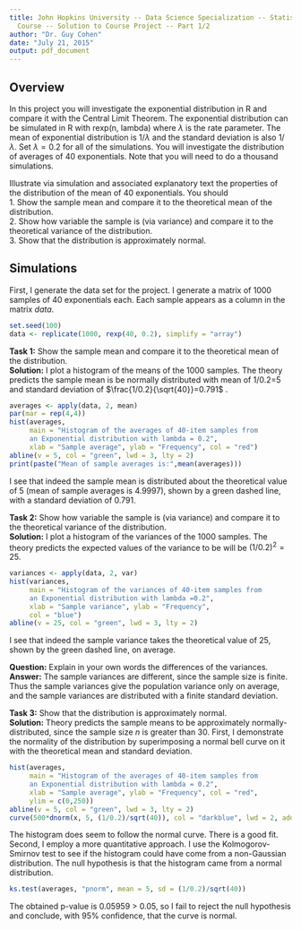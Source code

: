 ```yaml
---
title: John Hopkins University -- Data Science Specialization -- Statistical Inference
  Course -- Solution to Course Project -- Part 1/2
author: "Dr. Guy Cohen"
date: "July 21, 2015"
output: pdf_document
---
```


## Overview

In this project you will investigate the exponential distribution in R and compare it with the Central Limit Theorem. The exponential distribution can be simulated in R with rexp(n, lambda) where $\lambda$ is the rate parameter. The mean of exponential distribution is $1/\lambda$ and the standard deviation is also $1/\lambda$. Set $\lambda= 0.2$ for all of the simulations. You will investigate the distribution of averages of 40 exponentials. Note that you will need to do a thousand simulations.

Illustrate via simulation and associated explanatory text the properties of the distribution of the mean of 40 exponentials.  You should  
1. Show the sample mean and compare it to the theoretical mean of the distribution.  
2. Show how variable the sample is (via variance) and compare it to the theoretical variance of the distribution.  
3. Show that the distribution is approximately normal.  

## Simulations

First, I generate the data set for the project. I generate a matrix of 1000 samples of 40 exponentials each. Each sample appears as a column in the matrix *data*.

```r
set.seed(100)
data <- replicate(1000, rexp(40, 0.2), simplify = "array")
```

**Task 1:** Show the sample mean and compare it to the theoretical mean of the distribution.  
**Solution:**
I plot a histogram of the means of the 1000 samples. The theory predicts the sample mean is be normally distributed with mean of 1/0.2=5 and standard deviation of $\frac{1/0.2}{\sqrt{40}}=0.791$ .

```r
averages <- apply(data, 2, mean)
par(mar = rep(4,4))
hist(averages,
     main = "Histogram of the averages of 40-item samples from 
     an Exponential distribution with lambda = 0.2",
     xlab = "Sample average", ylab = "Frequency", col = "red")
abline(v = 5, col = "green", lwd = 3, lty = 2)
print(paste("Mean of sample averages is:",mean(averages)))
```

I see that indeed the sample mean is distributed about the theoretical value of 5 (mean of sample averages is 4.9997), shown by a green dashed line, with a standard deviation of 0.791.

**Task 2:** Show how variable the sample is (via variance) and compare it to the theoretical variance of the distribution.  
**Solution:**
I plot a histogram of the variances of the 1000 samples. The theory predicts the expected values of the variance to be will be $(1/0.2)^2=25$.

```r
variances <- apply(data, 2, var)
hist(variances,
     main = "Histogram of the variances of 40-item samples from
     an Exponential distribution with lambda =0.2",
     xlab = "Sample variance", ylab = "Frequency",
     col = "blue")
abline(v = 25, col = "green", lwd = 3, lty = 2)
```

I see that indeed the sample variance takes the theoretical value of 25, shown by the green dashed line, on average.

**Question:** Explain in your own words the differences of the variances. **Answer:** The sample variances are different, since the sample size is finite. Thus the sample variances give the population variance only on average, and the sample variances are distributed with a finite standard deviation.

**Task 3:** Show that the distribution is approximately normal.  
**Solution:**
Theory predicts the sample means to be approximately normally-distributed, since the sample size *n* is greater than 30. First, I demonstrate the normality of the distribution by superimposing a normal bell curve on it with the theoretical mean and standard deviation.

```r
hist(averages, 
     main = "Histogram of the averages of 40-item samples from 
     an Exponential distribution with lambda = 0.2",
     xlab = "Sample average", ylab = "Frequency", col = "red",
     ylim = c(0,250))
abline(v = 5, col = "green", lwd = 3, lty = 2)
curve(500*dnorm(x, 5, (1/0.2)/sqrt(40)), col = "darkblue", lwd = 2, add = T)
```

The histogram does seem to follow the normal curve. There is a good fit. Second, I employ a more quantitative approach. I use the Kolmogorov-Smirnov test to see if the histogram could have come from a non-Gaussian distribution. The null hypothesis is that the histogram came from a normal distribution.
```r
ks.test(averages, "pnorm", mean = 5, sd = (1/0.2)/sqrt(40))
```
The obtained p-value is 0.05959 > 0.05, so I fail to reject the null hypothesis and conclude, with 95% confidence, that the curve is normal.